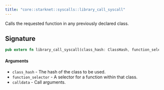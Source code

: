 ```yaml
---
title: "core::starknet::syscalls::library_call_syscall"
---
```


Calls the requested function in any previously declared class.

## Signature

```rust
pub extern fn library_call_syscall(class_hash: ClassHash, function_selector: felt252, calldata: Span) -> Result, Array> implicits(GasBuiltin, System) nopanic;
```




#### Arguments

- `class_hash` - The hash of the class to be used.
- `function_selector` - A selector for a function within that class.
- `calldata` - Call arguments.

